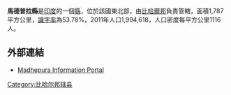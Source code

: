 '''馬德普拉縣'''是[[印度|印度]]的一個[[縣|縣]]，位於該國東北部，由[[比哈爾邦|比哈爾邦]]負責管轄，面積1,787平方公里，[[識字率|識字率]]為53.78%，2011年人口1,994,618，人口密度每平方公里1116人。

==外部連結==
* [https://web.archive.org/web/20110430231946/http://www.allaboutbihar.com/districts/madhepura/index.php Madhepura Information Portal]

{{coord|25|54|36|N|86|46|48|E|region:IN-BR_type:adm2nd_source:kolossus-nowiki|display=title}}

{{印度行政区划小作品}}
[[Category:比哈尔邦辖县|Category:比哈尔邦辖县]]